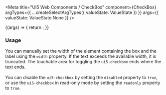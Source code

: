 

<Meta
  title="UI5 Web Components / CheckBox"
  component={CheckBox}
  argTypes={{
    ...createSelectArgTypes({ valueState: ValueState })
  }}
  args={{
    valueState: ValueState.None
  }}
/>

<DocsHeader />

<Canvas>
  <Story name="Default">
    {(args) => {
      return <CheckBox {...args} />;
    }}
  </Story>
</Canvas>

<ArgsTable story="." />
<h3>Usage</h3>

You can manually set the width of the element containing the box and the label using the <code>width</code> property. If
the text exceeds the available width, it is truncated. The touchable area for toggling the
<code>ui5-checkbox</code> ends where the text ends. <br /><br />
You can disable the <code>ui5-checkbox</code> by setting the <code>disabled</code> property to <code>true</code>, or use
the <code>ui5-checkbox</code> in read-only mode by setting the <code>readonly</code> property to <code>true</code>.
